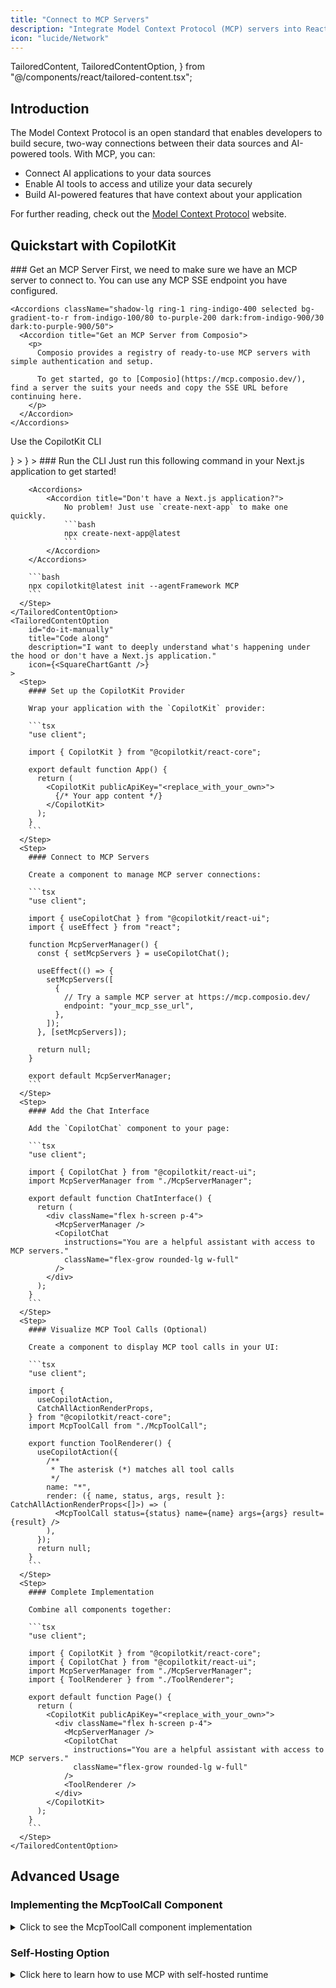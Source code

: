 ```yaml
---
title: "Connect to MCP Servers"
description: "Integrate Model Context Protocol (MCP) servers into React applications"
icon: "lucide/Network"
---
```


  TailoredContent,
  TailoredContentOption,
} from "@/components/react/tailored-content.tsx";

## Introduction

The Model Context Protocol is an open standard that enables developers to build secure, two-way connections between their data sources and AI-powered tools. With MCP, you can:

- Connect AI applications to your data sources
- Enable AI tools to access and utilize your data securely
- Build AI-powered features that have context about your application

For further reading, check out the [Model Context Protocol](https://modelcontextprotocol.io/introduction) website.

## Quickstart with CopilotKit

<Steps>
  <Step>
    ### Get an MCP Server
    First, we need to make sure we have an MCP server to connect to. You can use any MCP SSE endpoint you have configured.

    <Accordions className="shadow-lg ring-1 ring-indigo-400 selected bg-gradient-to-r from-indigo-100/80 to-purple-200 dark:from-indigo-900/30 dark:to-purple-900/50">
      <Accordion title="Get an MCP Server from Composio">
        <p>
          Composio provides a registry of ready-to-use MCP servers with simple authentication and setup.

          To get started, go to [Composio](https://mcp.composio.dev/), find a server the suits your needs and copy the SSE URL before continuing here.
        </p>
      </Accordion>
    </Accordions>
  </Step>
  <TailoredContent
    className="step"
    id="cli"
    header={
        <div>
            <p className="text-xl font-semibold">Use the CopilotKit CLI</p>
        </div>
    }
  >
    <TailoredContentOption
      id="use-cli"
      title="Use the CopilotKit CLI"
      description="I have a Next.js application and want to get started quickly."
      icon={<SquareTerminal />}
    >
      <Step>
        ### Run the CLI
        Just run this following command in your Next.js application to get started!

        <Accordions>
            <Accordion title="Don't have a Next.js application?">
                No problem! Just use `create-next-app` to make one quickly.
                ```bash
                npx create-next-app@latest
                ```
            </Accordion>
        </Accordions>

        ```bash
        npx copilotkit@latest init --agentFramework MCP
        ```
      </Step>
    </TailoredContentOption>
    <TailoredContentOption
        id="do-it-manually"
        title="Code along"
        description="I want to deeply understand what's happening under the hood or don't have a Next.js application."
        icon={<SquareChartGantt />}
    >
      <Step>
        #### Set up the CopilotKit Provider

        Wrap your application with the `CopilotKit` provider:

        ```tsx
        "use client";

        import { CopilotKit } from "@copilotkit/react-core";

        export default function App() {
          return (
            <CopilotKit publicApiKey="<replace_with_your_own>">
              {/* Your app content */}
            </CopilotKit>
          );
        }
        ```
      </Step>
      <Step>
        #### Connect to MCP Servers

        Create a component to manage MCP server connections:

        ```tsx
        "use client";

        import { useCopilotChat } from "@copilotkit/react-ui";
        import { useEffect } from "react";

        function McpServerManager() {
          const { setMcpServers } = useCopilotChat();

          useEffect(() => {
            setMcpServers([
              {
                // Try a sample MCP server at https://mcp.composio.dev/
                endpoint: "your_mcp_sse_url",
              },
            ]);
          }, [setMcpServers]);

          return null;
        }

        export default McpServerManager;
        ```
      </Step>
      <Step>
        #### Add the Chat Interface

        Add the `CopilotChat` component to your page:

        ```tsx
        "use client";

        import { CopilotChat } from "@copilotkit/react-ui";
        import McpServerManager from "./McpServerManager";

        export default function ChatInterface() {
          return (
            <div className="flex h-screen p-4">
              <McpServerManager />
              <CopilotChat
                instructions="You are a helpful assistant with access to MCP servers."
                className="flex-grow rounded-lg w-full"
              />
            </div>
          );
        }
        ```
      </Step>
      <Step>
        #### Visualize MCP Tool Calls (Optional)

        Create a component to display MCP tool calls in your UI:

        ```tsx
        "use client";

        import {
          useCopilotAction,
          CatchAllActionRenderProps,
        } from "@copilotkit/react-core";
        import McpToolCall from "./McpToolCall";

        export function ToolRenderer() {
          useCopilotAction({
            /**
             * The asterisk (*) matches all tool calls
             */
            name: "*",
            render: ({ name, status, args, result }: CatchAllActionRenderProps<[]>) => (
              <McpToolCall status={status} name={name} args={args} result={result} />
            ),
          });
          return null;
        }
        ```
      </Step>
      <Step>
        #### Complete Implementation

        Combine all components together:

        ```tsx
        "use client";

        import { CopilotKit } from "@copilotkit/react-core";
        import { CopilotChat } from "@copilotkit/react-ui";
        import McpServerManager from "./McpServerManager";
        import { ToolRenderer } from "./ToolRenderer";

        export default function Page() {
          return (
            <CopilotKit publicApiKey="<replace_with_your_own>">
              <div className="flex h-screen p-4">
                <McpServerManager />
                <CopilotChat
                  instructions="You are a helpful assistant with access to MCP servers."
                  className="flex-grow rounded-lg w-full"
                />
                <ToolRenderer />
              </div>
            </CopilotKit>
          );
        }
        ```
      </Step>
    </TailoredContentOption>
  </TailoredContent>
</Steps>

## Advanced Usage

### Implementing the McpToolCall Component

<details>
<summary>Click to see the McpToolCall component implementation</summary>

```tsx
"use client";

import * as React from "react";

interface ToolCallProps {
  status: "complete" | "inProgress" | "executing";
  name?: string;
  args?: any;
  result?: any;
}

export default function MCPToolCall({
  status,
  name = "",
  args,
  result,
}: ToolCallProps) {
  const [isOpen, setIsOpen] = React.useState(false);

  // Format content for display
  const format = (content: any): string => {
    if (!content) return "";
    const text =
      typeof content === "object"
        ? JSON.stringify(content, null, 2)
        : String(content);
    return text
      .replace(/\\n/g, "\n")
      .replace(/\\t/g, "\t")
      .replace(/\\"/g, '"')
      .replace(/\\\\/g, "\\");
  };

  return (
    <div className="bg-[#1e2738] rounded-lg overflow-hidden w-full">
      <div
        className="p-3 flex items-center cursor-pointer"
        onClick={() => setIsOpen(!isOpen)}
      >
        <span className="text-white text-sm overflow-hidden text-ellipsis">
          {name || "MCP Tool Call"}
        </span>
        <div className="ml-auto">
          <div
            className={`w-2 h-2 rounded-full ${
              status === "complete"
                ? "bg-gray-300"
                : status === "inProgress" || status === "executing"
                ? "bg-gray-500 animate-pulse"
                : "bg-gray-700"
            }`}
          />
        </div>
      </div>

      {isOpen && (
        <div className="px-4 pb-4 text-gray-300 font-mono text-xs">
          {args && (
            <div className="mb-4">
              <div className="text-gray-400 mb-2">Parameters:</div>
              <pre className="whitespace-pre-wrap max-h-[200px] overflow-auto">
                {format(args)}
              </pre>
            </div>
          )}

          {status === "complete" && result && (
            <div>
              <div className="text-gray-400 mb-2">Result:</div>
              <pre className="whitespace-pre-wrap max-h-[200px] overflow-auto">
                {format(result)}
              </pre>
            </div>
          )}
        </div>
      )}
    </div>
  );
}
```

</details>

### Self-Hosting Option

<details>
<summary>Click here to learn how to use MCP with self-hosted runtime</summary>

<Callout type="info" title="Self-Hosting vs Copilot Cloud">
  The Copilot Runtime handles communication with LLMs, message history, and
  state. You can self-host it or use{" "}
  <LinkToCopilotCloud asButton={false}>Copilot Cloud</LinkToCopilotCloud>{" "}
  (recommended). Learn more in our [Self-Hosting Guide](/guides/self-hosting).
</Callout>

Configure your self-hosted runtime with MCP servers (Next.js App Router example):

```tsx
import {
  CopilotRuntime,
  OpenAIAdapter,
  copilotRuntimeNextJSAppRouterEndpoint,
} from "@copilotkit/runtime";
import { experimental_createMCPClient } from "ai";
import { NextRequest } from "next/server";

const serviceAdapter = new OpenAIAdapter();

const runtime = new CopilotRuntime({
  mcpServers: [
    {
      endpoint: "your_mcp_sse_url", // Try https://mcp.composio.dev/
    },
  ],
  createMCPClient: async (config) => {
    return await experimental_createMCPClient({
      transport: {
        type: "sse",
        url: config.endpoint,
        headers: config.apiKey
          ? { Authorization: `Bearer ${config.apiKey}` }
          : undefined,
      },
    });
  },
});

export const POST = async (req: NextRequest) => {
  const { handleRequest } = copilotRuntimeNextJSAppRouterEndpoint({
    runtime,
    serviceAdapter,
    endpoint: "/api/copilotkit",
  });

  return handleRequest(req);
};
```

</details>


